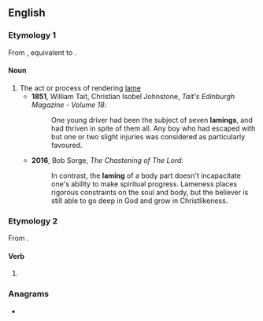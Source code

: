 ==English==

===Etymology 1===
From {{inh|en|enm|laminge}}, equivalent to {{suffix|en|lame|ing}}.

====Noun====
{{en-noun}}

# The act or process of rendering [[lame]]
#* '''1851''', William Tait, ‎Christian Isobel Johnstone, ''Tait's Edinburgh Magazine - Volume 18'':
#*: One young driver had been the subject of seven '''lamings''', and had thriven in spite of them all. Any boy who had escaped with but one or two slight injuries was considered as particularly favoured.
#* '''2016''', Bob Sorge, ''The Chastening of The Lord'':
#*: In contrast, the '''laming''' of a body part doesn't incapacitate one's ability to make spiritual progress. Lameness places rigorous constraints on the soul and body, but the believer is still able to go deep in God and grow in Christlikeness.

===Etymology 2===
From {{suffix|en|lame|ing}}.

====Verb====
{{head|en|verb form}}

# {{present participle of|en|lame|nocat=1}}

===Anagrams===
* {{anagrams|en|a=agilmn|Gilman|lingam|malign}}